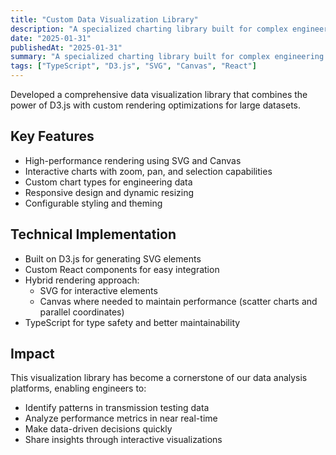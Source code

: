 ```yaml
---
title: "Custom Data Visualization Library"
description: "A specialized charting library built for complex engineering data visualization"
date: "2025-01-31"
publishedAt: "2025-01-31"
summary: "A specialized charting library built for complex engineering data visualization"
tags: ["TypeScript", "D3.js", "SVG", "Canvas", "React"]
---
```


Developed a comprehensive data visualization library that combines the power of D3.js with custom rendering optimizations for large datasets.

## Key Features

- High-performance rendering using SVG and Canvas
- Interactive charts with zoom, pan, and selection capabilities
- Custom chart types for engineering data
- Responsive design and dynamic resizing
- Configurable styling and theming

## Technical Implementation

- Built on D3.js for generating SVG elements
- Custom React components for easy integration
- Hybrid rendering approach:
  - SVG for interactive elements
  - Canvas where needed to maintain performance (scatter charts and parallel coordinates)
- TypeScript for type safety and better maintainability

## Impact

This visualization library has become a cornerstone of our data analysis platforms, enabling engineers to:

- Identify patterns in transmission testing data
- Analyze performance metrics in near real-time
- Make data-driven decisions quickly
- Share insights through interactive visualizations
